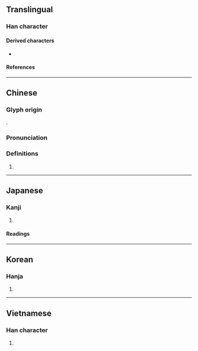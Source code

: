 {{also|構|构}}
{{character info}}
==Translingual==

===Han character===
{{Han char|rn=64|rad=手|as=10|sn=13|four=55047|canj=QTTB|ids=⿰扌冓}}

====Derived characters====
* {{l|mul|[[簼]]}}

====References====
{{Han ref|kx=0445.360|dkj=12447|dj=0796.160|hdz=31928.070|uh=6406}}

----
==Chinese==
{{zh-forms|s=构}}

===Glyph origin===
{{Han etym}}
{{Han compound|扌|冓|c1=s|c2=p|ls=psc}}.

===Pronunciation===
{{zh-pron
|m=gòu
|m-s=
|dg=
|c=kau3,gau3
|c-t=
|g=
|h=pfs=
|j=
|mb=
|md=
|mn=
|mn-t=
|w=
|x=
|mc=y
|oc=y
|cat=n
}}

===Definitions===
{{head|zh|Han character}}

# {{rfdef|zh}}

----

==Japanese==

===Kanji===
{{ja-kanji|grade=|rs=手10}}

# {{rfdef|ja|sort=手10}}

====Readings====
{{ja-readings
|goon=く
|kanon=こう
|kun=かま-える, かま-え, かま-う
}}

----

==Korean==

===Hanja===
{{ko-hanja|hangeul=구|eumhun=|rv=gu|mr=ku|y=kwu}}

# {{rfdef|ko|sort=手10}}

----

==Vietnamese==

===Han character===
{{vi-readings|rs=手10|reading=cấu}}

# {{rfdef|vi|sort=手10}}